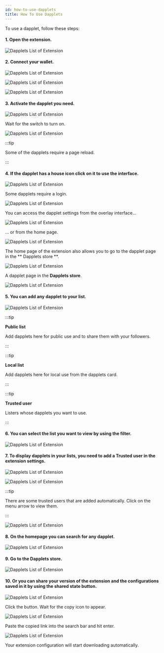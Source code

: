 ```yaml
---
id: how-to-use-dapplets
title: How To Use Dapplets
---
```



To use a dapplet, follow these steps:

#### 1. Open the extension.

![Dapplets List of Extension](/img/use_01.png)

#### 2. Connect your wallet.

![Dapplets List of Extension](/img/use_02.png)

![Dapplets List of Extension](/img/use_03.png)

![Dapplets List of Extension](/img/use_04.png)

#### 3. Activate the dapplet you need.

![Dapplets List of Extension](/img/use_05.png)

Wait for the switch to turn on.

![Dapplets List of Extension](/img/use_06.png)

:::tip

Some of the dapplets require a page reload.

:::

#### 4. If the dapplet has a house icon click on it to use the interface.

![Dapplets List of Extension](/img/use_14.png)

Some dapplets require a login.

![Dapplets List of Extension](/img/use_17.png)

You can access the dapplet settings from the overlay interface...

![Dapplets List of Extension](/img/use_18.png)

... or from the home page.

![Dapplets List of Extension](/img/use_15.png)

The home page of the extension also allows you to go to the dapplet page in the ** Dapplets store **.

![Dapplets List of Extension](/img/use_16.png)

A dapplet page in the **Dapplets store**.

![Dapplets List of Extension](/img/use_19.png)

#### 5. You can add any dapplet to your list.

![Dapplets List of Extension](/img/use_20.png)

:::tip

**Public list**

Add dapplets here for public use and to share them with your followers.

:::

:::tip

**Local list**

Add dapplets here for local use from the dapplets card.

:::

:::tip

**Trusted user**

Listers whose dapplets you want to use.

:::

#### 6. You can select the list you want to view by using the filter.

![Dapplets List of Extension](/img/use_13.png)

#### 7. To display dapplets in your lists, you need to add a **Trusted user** in the extension settings.

![Dapplets List of Extension](/img/use_07.png)

![Dapplets List of Extension](/img/use_09.png)

:::tip

There are some trusted users that are added automatically. Click on the menu arrow to view them.

:::

![Dapplets List of Extension](/img/use_08.png)

#### 8. On the **homepage** you can search for any dapplet.

![Dapplets List of Extension](/img/use_10.png)

#### 9. Go to the **Dapplets store**.

![Dapplets List of Extension](/img/use_11.png)

#### 10. Or you can share your version of the extension and the configurations saved in it by using the shared state button.

![Dapplets List of Extension](/img/use_12.png)

Click the button. Wait for the copy icon to appear.

![Dapplets List of Extension](/img/use_21.png)

Paste the copied link into the search bar and hit enter.

![Dapplets List of Extension](/img/use_22.png)

Your extension configuration will start downloading automatically.
